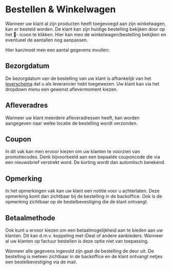 # Bestellen & Winkelwagen

Wanneer uw klant al zijn producten heeft toegevoegd aan zijn winkelwagen, kan er besteld worden. De klant kan zijn huidige bestelling
bekijken door op het 🛒- icoon te klikken. Hier kan men de winkelwagen/bestelling bekijken en eventueel de aantallen nog aanpassen.

Hier kan/moet men een aantal gegevens invullen:

## Bezorgdatum

De bezorgdatum van de bestelling van uw klant is afhankelijk van het [leverschema](leverschema.mdx) dat u als leverancier hebt toegewezen.
Uw klant kan via het dropdown menu een gewenst aflevermoment kiezen.

## Afleveradres

Wanneer uw klant meerdere afleveradressen heeft, kan worden aangegeven naar welke locatie de bestelling wordt verzonden.

## Coupon

In dit vak kan men ervoor kiezen om uw klanten te voorzien van promotiecodes. Denk bijvoorbeeld aan een bepaalde couponcode die
via een nieuwsbrief verstrekt word. De korting wordt dan automitsch berekend.

## Opmerking

In het opmerkingen vak kan uw klant een notitie voor u achterlaten. Deze opmerking komt dan zichtbaar bij de bestelling in de backoffice.
Ook is de opmerking zichtbaar op de bestelbevestiging die de klant ontvangt.

## Betaalmethode

Ook kunt u ervoor kiezen om een betaalmogelijkheid aan te bieden aan uw klanten. Dit kan d.m.v. koppeling met iDeal of andere aanbieders.
Wanneer al uw klanten op factuur bestellen is deze optie niet van toepassing.

Wanneer alle gegevens ingevuld zijn gaat de bestelling de deur uit. De bestelling is meteen zichtbaar in de backoffice en de klant ontvangt
netjes een bestelbevestiging via de mail.